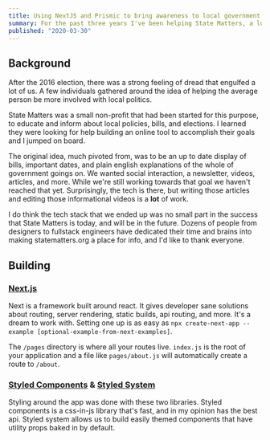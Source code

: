 ```yaml
---
title: Using NextJS and Prismic to bring awareness to local government.
summary: For the past three years I've been helping State Matters, a local non-profit focused on increasing awareness of state and local government. Here are the tools we used and our mental models while building on a shoe string budget.
published: "2020-03-30"
---
```


## Background

After the 2016 election, there was a strong feeling of dread that engulfed a lot of us. A few individuals gathered around the idea of helping the average person be more involved with local politics.

State Matters was a small non-profit that had been started for this purpose, to educate and inform about local policies, bills, and elections. I learned they were looking for help building an online tool to accomplish their goals and I jumped on board.

The original idea, much pivoted from, was to be an up to date display of bills, important dates, and plain english explanations of the whole of government goings on. We wanted social interaction, a newsletter, videos, articles, and more. While we're still working towards that goal we haven't reached that yet. Surprisingly, the tech is there, but writing those articles and editing those informational videos is a **lot** of work.

I do think the tech stack that we ended up was no small part in the success that State Matters is today, and will be in the future. Dozens of people from designers to fullstack engineers have dedicated their time and brains into making statematters.org a place for info, and I'd like to thank everyone.

## Building

### [Next.js](http://nextjs.com/)

Next is a framework built around react. It gives developer sane solutions about routing, server rendering, static builds, api routing, and more. It's a dream to work with. Setting one up is as easy as `npx create-next-app --example [optional-example-from-next-examples]`.

The `/pages` directory is where all your routes live. `index.js` is the root of your application and a file like `pages/about.js` will automatically create a route to `/about`.

### [Styled Components](https://styled-components.com) & [Styled System](https://styled-system.com)

Styling around the app was done with these two libraries. Styled components is a css-in-js library that's fast, and in my opinion has the best api. Styled system allows us to build easily themed components that have utility props baked in by default.
